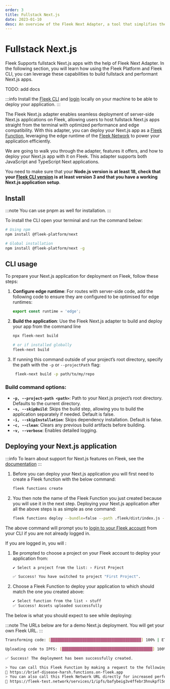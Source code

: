 ```yaml
---
order: 3
title: Fullstack Next.js
date: 2023-01-10
desc: An overview of the Fleek Next Adapter, a tool that simplifies the deployment of Next.js applications to Fleek.
---
```



# Fullstack Next.js

Fleek Supports fullstack Next.js apps with the help of Fleek Next Adapter. In the following section, you will learn how using the Fleek Platform and Fleek CLI, you can leverage these capabilities to build fullstack and performant Next.js apps.

<Tabs>

<TabItem title="Platform">TODO: add docs</TabItem>

<TabItem title="CLI">

:::info
Install the [Fleek CLI](/docs) and [login](/docs/cli/#login) locally on your machine to be able to deploy your application.
:::

The Fleek Next.js adapter enables seamless deployment of server-side Next.js applications on Fleek, allowing users to host fullstack Next.js apps straight from the terminal with optimized performance and edge compatibility. With this adapter, you can deploy your Next.js app as a [Fleek Function](/docs/cli/functions), leveraging the edge runtime of the [Fleek Network](/docs/infrastructure/) to power your application efficiently.

We are going to walk you through the adapter, features it offers, and how to deploy your Next.js app with it on Fleek. This adapter supports both JavaScript and TypeScript Next applications.

You need to make sure that your **Node.js version is at least 18, check that your [Fleek CLI version](/docs/cli/#install) is at least version 3 and that you have a working Next.js application setup**.

## Install

:::note
You can use pnpm as well for installation.
:::

To install the CLI open your terminal and run the command below:

```sh
# Using npm
npm install @fleek-platform/next

# Global installation
npm install @fleek-platform/next -g
```

## CLI usage

To prepare your Next.js application for deployment on Fleek, follow these steps:

1.  **Configure edge runtime**:
    For routes with server-side code, add the following code to ensure they are configured to be optimised for edge runtimes:

    ```js
    export const runtime = 'edge';
    ```

2.  **Build the application**: Use the Fleek Next.js adapter to build and deploy your app from the command line

    ```sh
    npx fleek-next build

    # or if installed globally
    fleek-next build
    ```

3.  If running this command outside of your project’s root directory, specify the path with the `-p` or `--projectPath` flag:

    ```sh
     fleek-next build -p path/to/my/repo
    ```

### Build command options:

- **`-p, --project-path <path>`**: Path to your Next.js project’s root directory. Defaults to the current directory.
- **`-s, --skipBuild`**: Skips the build step, allowing you to build the application separately if needed. Default is false.
- **`-i, --skipInstallation`**: Skips dependency installation. Default is false.
- **`-c, --clean`**: Clears any previous build artifacts before building.
- **`-v, --verbose`**: Enables detailed logging.

## Deploying your Next.js application

:::info
To learn about support for Next.js features on Fleek, see the [documentation](/docs/platform/frameworks#nextjs-on-fleek)
:::

1. Before you can deploy your Next.js application you will first need to create a Fleek function with the below command:

   ```bash
   fleek functions create
   ```

2. You then note the name of the Fleek Function you just created because you will use it in the next step. Deploying your Next.js application after all the above steps is as simple as one command:

   ```sh
   fleek functions deploy --bundle=false --path .fleek/dist/index.js --assets .fleek/static
   ```

The above command will prompt you to [login to your Fleek account](/docs/cli/#login) from your CLI if you are not already logged in.

If you are logged in, you will :

1. Be prompted to choose a project on your Fleek account to deploy your application from:

   ```bash
   ✔ Select a project from the list: › First Project

   ✅ Success! You have switched to project "First Project".
   ```

2. Choose a Fleek Function to deploy your application to which should match the one you created above:

   ```bash
   ✔ Select function from the list › stuff
   ✅ Success! Assets uploaded successfully
   ```

The below is what you should expect to see while deploying:

:::note
The URLs below are for a demo Next.js deployment. You will get your own Fleek URL.
:::

```bash
Transforming code: [████████████████████████████████████████] 100% | ETA: 0s | 100/100

Uploading code to IPFS: [████████████████████████████████████████] 100% | ETA: 0s | 1105317/1105317

✅ Success! The deployment has been successfully created.

> You can call this Fleek Function by making a request to the following URL
🔗 https://brief-disease-harsh.functions.on-fleek.app
> You can also call this Fleek Network URL directly for increased performance (please keep in mind you will not be able to deactivate this link)
🔗 https://fleek-test.network/services/1/ipfs/bafybeig3v4ffebr3hnukpfl5mutflxqgqaizn4l4vp2ffkfnvjuhmynj4i
```

</TabItem>

</Tabs>
